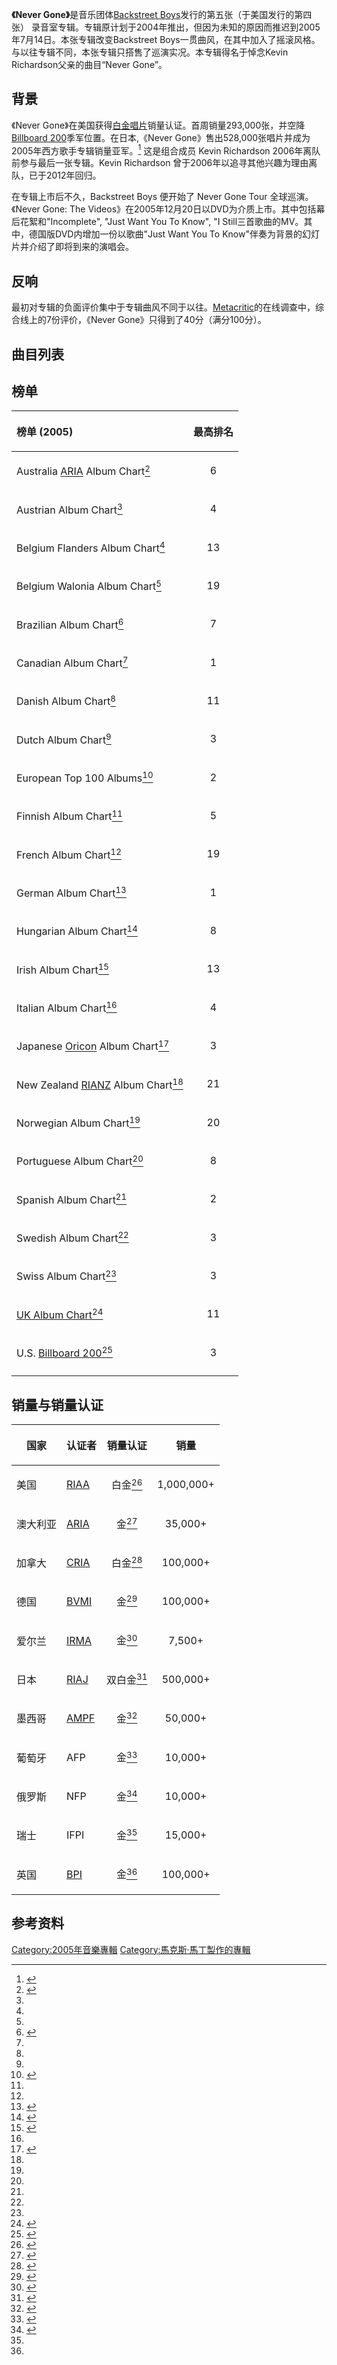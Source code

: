 {{Infobox album | <!-- See Wikipedia:WikiProject_Albums -->
Name        = Never Gone
| Type        = [[录音室专辑|录音室专辑]]
| Artist      = [[Backstreet_Boys|Backstreet Boys]]
| Cover       = Never_gone.jpg
| Border      = yes
| Released    = 2005年7月14日
| Recorded    = 2004年1月26日–2005年1月;<br>[[Westlake_Audio|Westlake Audio]], [[Henson_Recording_Studios|Henson Recording Studios]], [[Conway_Recording_Studios|Conway Recording Studios]] <small>([[Hollywood|Hollywood]], [[California|CA]])</small><br>Dr. Luke's New York <small>([[New_York|New York]])</small><br>Woodland Ranch <small>([[Woodland_Hills,_Los_Angeles,_California|Woodland Hills]], [[California|CA]])</small><br>[[Maratone_Studio|Maratone Studio]] <small>([[Stockholm|Stockholm]], [[Sweden|Sweden]])</small><br>[[The_Village_Recorder|The Village Recorder]], The Underlab <small>([[Los_Angeles|Los Angeles]], [[California|CA]])</small><br>Turtle Sound Studios <small>([[New_York_City|New York City]])</small>
| Genre       = [[Pop_rock|Pop rock]]
| Length      = 47:41
| Label       = [[Jive_Records|Jive]]
| Producer    = [[Max_Martin|Max Martin]], [[John_Shanks|John Shanks]], [[John_Ondrasik|John Ondrasik]], [[Dan_Muckala|Dan Muckala]], [[Gregg_Wattenberg|Gregg Wattenberg]], [[Mark_Taylor_(producer)|Mark Taylor]], [[Billy_Mann|Billy Mann]], [[Dr._Luke|Dr. Luke]], Johan "Brorsan" Brorsson, [[Paul_Wiltshire|Paul L. Wiltshire]], [[Jay_Orpin|Jay Orpin]], Victoria Wu, [[John_Fields_(producer)|John Fields]], [[Rami_Yacoub|Rami Yacoub]]
|  Last album  = ''[[The_Hits:_Chapter_One|The Hits: Chapter One]]''<br/>(2001)
|  This album  = '''''Never Gone'''''<br/>(2005)
|  Next album  = ''[[Unbreakable_(Backstreet_Boys_album)|Unbreakable]]''<br/>(2007)|
| Misc        = {{Singles
  | Name           = Never Gone
  | Type           = studio
  | Single 1       = [[Incomplete_(Backstreet_Boys_song)|Incomplete]]
  | Single 1 date  = April 1, 2005
  | Single 2       = [[Just_Want_You_to_Know|Just Want You to Know]]
  | Single 2 date  = October 4, 2005
  | Single 3       =[[Crawling_Back_to_You_(Backstreet_Boys_song)|Crawling Back to You]]
  | Single 3 date  = October 11, 2005
  | Single 4       = [[I_Still...|I Still...]]
  | Single 4 date  = January 31, 2006
}}
}}
'''《Never Gone》'''是音乐团体[[Backstreet_Boys|Backstreet Boys]]发行的第五张（于美国发行的第四张） 录音室专辑。专辑原计划于2004年推出，但因为未知的原因而推迟到2005年7月14日。本张专辑改变Backstreet Boys一贯曲风，在其中加入了摇滚风格。 与以往专辑不同，本张专辑只搭售了巡演实况。本专辑得名于悼念Kevin Richardson父亲的曲目“Never Gone”。

==背景==
《Never Gone》在美国获得[[白金唱片|白金唱片]]销量认证。首周销量293,000张，并空降[[Billboard_200|Billboard 200]]季军位置。在日本,《Never Gone》售出528,000张唱片并成为2005年西方歌手专辑销量亚军。<ref>{{Cite web |url=https://www.oricon.co.jp/music/specialeng/051221_01_best30.html |title=Oricon Top 30 Western Artist's Sale 2005 |accessdate=2017-06-09 |archive-date=2016-08-22 |archive-url=https://web.archive.org/web/20160822141758/http://www.oricon.co.jp/music/specialeng/051221_01_best30.html |dead-url=no }}</ref> 这是组合成员 Kevin Richardson 2006年离队前参与最后一张专辑。Kevin Richardson 曾于2006年以追寻其他兴趣为理由离队，已于2012年回归。

在专辑上市后不久，Backstreet Boys 便开始了 Never Gone Tour 全球巡演。《Never Gone: The Videos》在2005年12月20日以DVD为介质上市。其中包括幕后花絮和"Incomplete", "Just Want You To Know", "I Still三首歌曲的MV。其中，德国版DVD内增加一份以歌曲"Just Want You To Know"伴奏为背景的幻灯片并介绍了即将到来的演唱会。

==反响==
最初对专辑的负面评价集中于专辑曲风不同于以往。[[Metacritic|Metacritic]]的在线调查中，综合线上的7份评价，《Never Gone》只得到了40分（满分100分）。

==曲目列表==
{{Tracklist
| collapsed       =
| headline        = 
| extra_column    = Producer(s)
| total_length    =
|title1 = [[Incomplete_(Backstreet_Boys_song)|Incomplete]]
|writer1 = Dan Muckala, [[Jess_Cates|Jess Cates]], [[Lindy_Robbins|Lindy Robbins]]
|extra1 = Muckala
|length1 = 3:59
|title2 = [[Just_Want_You_to_Know|Just Want You to Know]]
|writer2 = [[Max_Martin|Max Martin]], [[Luke_Gottwald|Luke Gottwald]]
|extra2 = Martin, Gottwald
|length2 = 3:53
|title3 = [[Crawling_Back_to_You_(Backstreet_Boys_song)|Crawling Back to You]]
|writer3 = [[Chris_Farren|Chris Farren]], [[Blair_Daly|Blair Daly]]
|extra3 = [[John_Fields_(producer)|John Fields]]
|length3 = 3:44
|title4 = Weird World
|writer4 = [[John_Ondrasik|John Ondrasik]]
|extra4 = [[Gregg_Wattenberg|Gregg Wattenberg]]
|length4 = 4:12
|title5 = [[I_Still...|I Still...]]
|writer5 = Martin, [[Rami_Yacoub|Rami Yacoub]]
|extra5 = Martin, [[Rami_Yacoub|Rami]]
|length5 = 3:49
|title6 = Poster Girl
|writer6 = [[Billy_Mann|Billy Mann]], Rasmus Bähncke, René Tromborg
|extra6 = Mann
|length6 = 3:56
|title7 = Lose It All
|writer7 = [[Alexander_Barry|Alexander Barry]], [[Shelly_Peiken|Shelly Peiken]], [[Wally_Gagel|Wally Gagel]]
|extra7 = Fields
|length7 = 4:04
|title8 = Climbing The Walls
|writer8 = Martin, Gottwald
|extra8 = Martin, Gottwald
|length8 = 3:43
|title9 = My Beautiful Woman
|writer9 = [[Paul_Wiltshire|Paul Wiltshire]], Victoria Wu
|extra9 = Wiltshire
|length9 = 3:38
|title10 = Safest Place To Hide
|writer10 = Tom Leonard, Robin Lerner
|extra10 = [[John_Shanks|John Shanks]]
|length10 = 4:40
|title11 = Siberia
|writer11 = [[Alexandra_Talomaa|Alexandra Talomaa]], Martin, Rami
|extra11 = [[Christian_Nilsson|Christian Nilsson]], Johan Brorson
|length11 = 4:17
|title12 = Never Gone
|writer12 = [[Gary_Baker_(songwriter)|Gary Baker]], [[Kevin_Richardson_(musician)|Kevin Richardson]], Steve Diamond
|extra12 = [[Mark_Taylor_(record_producer)|Mark Taylor]]
|length12 = 3:45
}}
{{Tracklist
| collapsed       = yes 
| headline        = Tour Edition Bonus Tracks
| extra_column    = Producer(s)
| total_length    =
|title13 = Song For The Unloved
|writer13 = [[Billy_Mann|Billy Mann]], [[Christopher_Rojas|Christopher Rojas]]
|extra13 = [[Billy_Mann|Billy Mann]]
|length13 = 3:40
|title14 = Rush Over Me
|writer14 = [[Howie_Dorough|Howie Dorough]], [[AJ_McLean|AJ McLean]], [[Nick_Carter_(musician)|Nick Carter]], Richardson, [[Brian_Littrell|Brian Littrell]], [[Harvey_Mason,_Jr.|Harvey Mason, Jr.]], [[Damon_Thomas_(record_producer)|Damon Thomas]]
|extra14 = [[The_Underdogs_(duo)|The Underdogs]]
|length14 = 3:27
|title15 = Movin' On
|writer15 = Dorough, [[Wade_Robson|Wade Robson]], [[Nate_Butler|Nate Butler]]
|extra15 = David Thomas, Mark Kibble
|length15 = 3:29
}}
{{Tracklist
| collapsed       = yes 
| headline        = Tour Edition Bonus DVD
| extra_column    = Producer(s)
| total_length    =
|title1 = Incomplete
|note1 = Music video
|title2 = Incomplete
|note2 = Behind the scenes
|title3 = Just Want You To Know
|note3 = Music video
|title4 = Just Want You To Know
|note4 = Music video (alternate version)
|title5 = Just Want You To Know
|note5 = Behind the scenes
|title6 = I Still...
|note6 = Music video
|title7 = I Still...
|note7 = Behind the scenes
|title8 = Photo Gallery
|title9 = Last Night You Saved My Life
|writer9 = Dorough, Robson, Butler
|extra9 = David Thomas, Kibble
|length9 = 3:26
}}
{{Tracklist
| collapsed       = yes 
| headline        = DualDisc Bonus DVD
| extra_column    = Producer(s)
| total_length    =
|title1 = Entire album in PCM Stereo and 5.1 Digital Surround Sound
|title2 = Incomplete
|note2 = Music video
|title3 = Incomplete
|note3 = Making of
}}
==榜单==
{|class="wikitable sortable"
|-
!align="left"|榜单 (2005)
! style="text-align:center;"|最高排名
|-
|align="left"|Australia [[ARIA_Charts|ARIA]] Album Chart<ref name="Peaks for Never Gone">{{cite web |url=http://australian-charts.com/showitem.asp?interpret=Backstreet+Boys&titel=Never+Gone&cat=a |title=Australian-charts.com: Backstreet Boys (Never Gone) |publisher=australian-charts.com: Hung Medien |accessdate=2013-05-28 |archive-date=2013-10-06 |archive-url=https://web.archive.org/web/20131006045603/http://australian-charts.com/showitem.asp?interpret=Backstreet+Boys&titel=Never+Gone&cat=a |dead-url=no }}</ref>
| style="text-align:center;"|6
|-
|align="left"|Austrian Album Chart<ref name="Peaks for Never Gone"/>
| style="text-align:center;"|4
|-
|align="left"|Belgium Flanders Album Chart<ref name="Peaks for Never Gone"/>
| style="text-align:center;"|13
|-
|align="left"|Belgium Walonia Album Chart<ref name="Peaks for Never Gone"/>
| style="text-align:center;"|19
|-
|align="left"|Brazilian Album Chart<ref name="Billboard magazine: Hits of the World (July 9, 2005)">{{cite web|url=http://books.google.ca/books?id=whQEAAAAMBAJ&lpg=PA86&vq=backstreet%20boys&lr&rview=1&pg=PA86#v=onepage&q=backstreet%20boys&f=false|title=Billboard magazine: Hits of the World (July 9, 2005)|publisher=Billboard|accessdate=2013-05-28|archive-date=2014-03-22|archive-url=https://web.archive.org/web/20140322013831/http://books.google.ca/books?id=whQEAAAAMBAJ&lpg=PA86&vq=backstreet%20boys&lr&rview=1&pg=PA86#v=onepage&q=backstreet%20boys&f=false|dead-url=no}}</ref>
| style="text-align:center;"|7
|-
|align="left"|Canadian Album Chart<ref name="Peaks for Canada and U.S."/>
| style="text-align:center;"|1
|-
|align="left"|Danish Album Chart<ref name="Peaks for Never Gone"/>
| style="text-align:center;"|11
|-
|align="left"|Dutch Album Chart<ref name="Peaks for Never Gone"/>
| style="text-align:center;"|3
|-
|align="left"|European Top 100 Albums<ref name="Billboard magazine: Hits of the World (July 2, 2005)">{{cite web|url=http://books.google.ca/books?id=zBQEAAAAMBAJ&lpg=PA60&vq=backstreet%20boys&lr&rview=1&pg=PA61#v=snippet&q=backstreet%20boys&f=false|title=Billboard magazine: Hits of the World (July 2, 2005)|publisher=Billboard|accessdate=2013-05-28|archive-date=2019-10-18|archive-url=https://web.archive.org/web/20191018215612/https://books.google.ca/books?id=zBQEAAAAMBAJ&lpg=PA60&vq=backstreet+boys&lr=&rview=1&pg=PA61&hl=en#v=snippet&q=backstreet%20boys&f=false|dead-url=no}}</ref>
| style="text-align:center;"|2
|-
|align="left"|Finnish Album Chart<ref name="Peaks for Never Gone"/>
| style="text-align:center;"|5
|-
|align="left"|French Album Chart<ref name="Peaks for Never Gone"/>
| style="text-align:center;"|19
|-
|align="left"|German Album Chart<ref>{{Cite web|url=http://www.charts.de/album.asp?artist=Backstreet+Boys&title=Never+Gone&cat=a&country=de|title=Charts.de: Backstreet Boys (Never Gone album)|work=[[Media_Control_Charts|Media Control]]|publisher=Charts.de|accessdate=2013-05-28}}{{dead link|date=2018年2月 |bot=InternetArchiveBot |fix-attempted=yes }}</ref>
| style="text-align:center;"|1
|-
|align="left"|Hungarian Album Chart<ref>{{cite web |url=http://zene.slagerlistak.hu/archivum/kereso-eloado-cim-szerint |title=Mahasz: Archívum › Kereső - előadó/cím szerint |work=[[Mahasz|Mahasz]] |accessdate=2013-05-28 |deadurl=yes |archiveurl=https://web.archive.org/web/20141115113822/http://zene.slagerlistak.hu/archivum/kereso-eloado-cim-szerint |archivedate=2014-11-15 }}</ref>
| style="text-align:center;"|8
|-
|align="left"|Irish Album Chart<ref>{{cite web|url=http://irish-charts.com/showinterpret.asp?interpret=Backstreet+Boys|title=Irish-Charts.com: Backstreet Boys (Never Gone)|publisher=irish-charts.com: Hung Medien|accessdate=2013-08-02|archive-date=2012-10-20|archive-url=https://web.archive.org/web/20121020161213/http://irish-charts.com/showinterpret.asp?interpret=Backstreet+Boys|dead-url=no}}</ref>
| style="text-align:center;"|13
|-
|align="left"|Italian Album Chart<ref name="Peaks for Never Gone"/>
| style="text-align:center;"|4
|-
|align="left"|Japanese [[Oricon|Oricon]] Album Chart<ref>{{Cite web|url=http://www.oricon.co.jp/prof/artist/126967/ranking/cd_album/|title=Album Sales Ranking: Backstreet Boys|work=[[Oricon|Oricon]]|publisher=Oricon|accessdate=2013-05-28|archive-date=2012-10-23|archive-url=https://web.archive.org/web/20121023171554/http://www.oricon.co.jp/prof/artist/126967/ranking/cd_album/|dead-url=no}}</ref>
| style="text-align:center;"|3
|-
|align="left"|New Zealand [[RIANZ|RIANZ]] Album Chart<ref name="Peaks for Never Gone"/>
| style="text-align:center;"|21
|-
|align="left"|Norwegian Album Chart<ref name="Peaks for Never Gone"/>
| style="text-align:center;"|20
|-
|align="left"|Portuguese Album Chart<ref name="Peaks for Never Gone"/>
| style="text-align:center;"|8
|-
|align="left"|Spanish Album Chart<ref name="Peaks for Never Gone"/>
| style="text-align:center;"|2
|-
|align="left"|Swedish Album Chart<ref name="Peaks for Never Gone"/>
| style="text-align:center;"|3
|-
|align="left"|Swiss Album Chart<ref name="Peaks for Never Gone"/>
| style="text-align:center;"|3
|-
|align="left"|[[UK_Album_Chart|UK Album Chart]]<ref>{{cite web|url=http://www.theofficialcharts.com/artist/_/backstreet%20boys|title=The Official Charts Company - Never Gone|date=19 June 2013|publisher=The Official Charts Company|deadurl=yes|archiveurl=https://web.archive.org/web/20110809135943/http://www.theofficialcharts.com/artist/_/backstreet%20boys/|archivedate=2011年8月9日|accessdate=2013年8月17日}}</ref>
| style="text-align:center;"|11
|-
|align="left"|U.S. [[Billboard_200|Billboard 200]]<ref name="Peaks for Canada and U.S.">{{Cite web|url=http://www.allmusic.com/artist/backstreet-boys-mn0000765595/awards|title=Allmusic: Backstreet Boys (Awards)|publisher=[[Allmusic|Allmusic]]|accessdate=2013-05-28|archive-date=2013-04-18|archive-url=https://web.archive.org/web/20130418093121/http://www.allmusic.com/artist/backstreet-boys-mn0000765595/awards|dead-url=no}}</ref>
| style="text-align:center;"|3
|-
|}

==销量与销量认证==
{| class="wikitable sortable"
! style="text-align:center;"|国家
! style="text-align:center;"|认证者
! style="text-align:center;"|销量认证
! style="text-align:center;"|销量
|-
|align="left"|美国
|align="left"|[[Recording_Industry_Association_of_America|RIAA]]
| style="text-align:center;"|白金<ref name="Certification-awards for Never Gone">{{cite web|url=http://www.riaa.com/goldandplatinumdata.php?resultpage=1&table=SEARCH_RESULTS&action=&title=Never%20Gone&artist=Backstreet%20Boys&format=ALBUM&debutLP=&category=&sex=&releaseDate=&requestNo=&type=&level=&label=&company=&certificationDate=&awardDescription=Platinum&catalogNo=&aSex=&rec_id=&charField=&gold=&platinum=&multiPlat=&level2=&certDate=&album=&id=&after=&before=&startMonth=1&endMonth=1&startYear=1958&endYear=2010&sort=Artist&perPage=25|title=Search Results for Never Gone|publisher=[[Recording_Industry_Association_of_America|Recording Industry Association of America]]|accessdate=2010-09-05|deadurl=yes|archiveurl=https://web.archive.org/web/20150924153213/http://www.riaa.com/goldandplatinumdata.php?resultpage=1&table=SEARCH_RESULTS&action=&title=Never%20Gone&artist=Backstreet%20Boys&format=ALBUM&debutLP=&category=&sex=&releaseDate=&requestNo=&type=&level=&label=&company=&certificationDate=&awardDescription=Platinum&catalogNo=&aSex=&rec_id=&charField=&gold=&platinum=&multiPlat=&level2=&certDate=&album=&id=&after=&before=&startMonth=1&endMonth=1&startYear=1958&endYear=2010&sort=Artist&perPage=25|archivedate=2015-09-24}}</ref>
| style="text-align:center;"|1,000,000+
|-
|align="left"|澳大利亚
|align="left"|[[Australian_Record_Industry_Association|ARIA]]
| style="text-align:center;"|金<ref name="Australia's Certifications 2005">{{cite web|url=http://www.aria.com.au/pages/aria-charts-accreditations-albums-2005.htm|title=ARIA Charts - Accreditations - 2005 Albums|publisher=[[Australian_Record_Industry_Association|ARIA]]|accessdate=2010-09-05|archive-date=2007-06-21|archive-url=https://www.webcitation.org/5Pkfk6Wnp?url=http://www.aria.com.au/pages/aria-charts-accreditations-albums-2005.htm|dead-url=no}}</ref>
| style="text-align:center;"|35,000+
|-
|align="left"|加拿大
|align="left"|[[CRIA|CRIA]]
|style="text-align:center;"|白金<ref name="Canada's Certifications June 2005">{{cite web |url=http://www.cria.ca/gold/0605_g.php |title=June 2005 |publisher=[[CRIA|CRIA]] |accessdate=2010-10-11 |deadurl=yes |archiveurl=https://web.archive.org/web/20101122130344/http://cria.ca/gold/0605_g.php |archivedate=2010-11-22 }}</ref>
|style="text-align:center;"|100,000+
|-
|align="left"|德国
|align="left"|[[Bundesverband_Musikindustrie|BVMI]]
|style="text-align:center;"|金<ref name="German Certification Database">{{cite certification|region=Germany|title=Never Gone|accessdate=2010-05-17}}</ref>
|style="text-align:center;"|100,000+
|-
|align="left"|爱尔兰
|align="left"|[[Irish_Recorded_Music_Association|IRMA]]
| style="text-align:center;"|金<ref name="Ireland's Gold Certifications for 2005">{{cite web|url=http://www.irishcharts.ie/awards/gold.htm|title=2005 Gold Certifications|publisher=[[Irish_Recorded_Music_Association|IRMA]]|accessdate=2010-09-05|archive-url=https://www.webcitation.org/68s1NRh7v?url=http://www.irishcharts.ie/awards/gold.htm|archive-date=2012-07-03|dead-url=yes}}</ref>
| style="text-align:center;"|7,500+
|-
|align="left"|日本
|align="left"|[[RIAJ|RIAJ]]
|style="text-align:center;"|双白金<ref name="RIAJ Certification-database July 2005">{{cite web|url=http://www.riaj.or.jp/data/others/gold/200507.html|title=ゴールド等認定作品一覧　2005年7月|publisher=[[RIAJ|RIAJ]]|accessdate=2010-09-05|archive-date=2005-12-02|archive-url=https://web.archive.org/web/20051202042549/http://www.riaj.or.jp/data/others/gold/200507.html|dead-url=no}}</ref>
| style="text-align:center;"|500,000+
|-
|align="left"|墨西哥
|align="left"|[[AMPROFON|AMPF]]
|style="text-align:center;"|金<ref name="Mexican Certifications for Never Gone">{{cite web |url=http://www.amprofon.com.mx/certificaciones.php?artista=Backstreet+Boys&titulo=Never+Gone&disquera=&certificacion=todas&anio=todos&categoria=todas&Submitted=Buscar&item=menuCert&contenido=buscar |title=Mexican Certifications for Never Gone |publisher=[[AMPROFON|AMPROFON]] |accessdate=2010-10-17 |deadurl=yes |archiveurl=https://web.archive.org/web/20120304151129/http://www.amprofon.com.mx/certificaciones.php?artista=Backstreet+Boys&titulo=Never+Gone&disquera=&certificacion=todas&anio=todos&categoria=todas&Submitted=Buscar&item=menuCert&contenido=buscar |archivedate=2012-03-04 }}</ref>
|style="text-align:center;"|50,000+
|-
|align="left"|葡萄牙
|align="left"|AFP
|style="text-align:center;"|金<ref name="Portuguese Weekly Chart (Week 38, 2005)">{{cite web |url=http://www.afp.org.pt/top.php |title=TOP OFICIAL DA ASSOCIAÇÃO FONOGRÀFICA PORTUGUESA (Week 38, 2005) |accessdate=2010-10-17 |deadurl=yes |archiveurl=https://web.archive.org/web/20111223114857/http://afp.org.pt/top.php |archivedate=2011-12-23 }}</ref>
|style="text-align:center;"|10,000+
|-
|align="left"|俄罗斯
|align="left"|NFP
|style="text-align:center;"|金<ref name="Russia's certifications 2005">{{cite web |url=http://2m-online.ru/gold_n_platinum/detail.php?COUNTRY=5075 |title=Russia's certifications 2005 |publisher=NFPP |accessdate=2010-09-05 |deadurl=yes |archiveurl=https://web.archive.org/web/20090124001149/http://2m-online.ru/gold_n_platinum/detail.php?COUNTRY=5075 |archivedate=2009-01-24 }}</ref>
| style="text-align:center;"|10,000+
|-
|align="left"|瑞士
|align="left"|IFPI
|style="text-align:center;"|金<ref name="Swiss Gold/Platinum Certifications for 2005">{{cite web|url=http://www.swisscharts.com/awards.asp?year=2005|title=Awards 2005|publisher=Hung Medien|accessdate=2010-09-05|archive-date=2016-03-11|archive-url=https://web.archive.org/web/20160311152650/http://swisscharts.com/awards.asp?year=2005|dead-url=no}}</ref>
|style="text-align:center;"|15,000+
|-
|align="left"|英国
|align="left"|[[British_Phonographic_Industry|BPI]]
| style="text-align:center;"|金<ref name="Gold/Platinum Certifications for BPI">{{cite web |url=http://www.bpi.co.uk/certifiedawards/search.aspx |title=Gold/Platinum Certifications for BPI |publisher=[[British_Phonographic_Industry|BPI]] |accessdate=2010-05-17 |deadurl=yes |archiveurl=https://www.webcitation.org/5mr0Evm3j?url=http://www.bpi.co.uk/certifiedawards/search.aspx |archivedate=2010-01-17 }}</ref>
| style="text-align:center;"|100,000+
|}

== 参考资料 ==
{{reflist|2}}[[Category:2005年音樂專輯|Category:2005年音樂專輯]]
[[Category:馬克斯·馬丁製作的專輯|Category:馬克斯·馬丁製作的專輯]]
{{Backstreet Boys}}